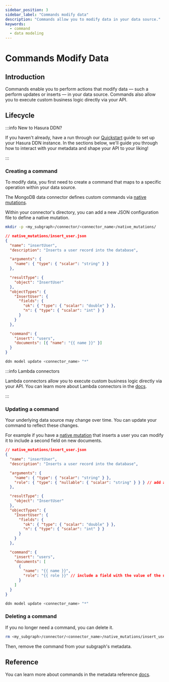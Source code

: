 ```yaml
---
sidebar_position: 3
sidebar_label: "Commands modify data"
description: "Commands allow you to modify data in your data source."
keywords:
  - command
  - data modeling
---
```



# Commands Modify Data

## Introduction

Commands enable you to perform actions that modify data — such a perform updates or inserts — in your data source.
Commands also allow you to execute custom business logic directly via your API.

## Lifecycle

:::info New to Hasura DDN?

If you haven't already, have a run through our [Quickstart](/getting-started/quickstart.mdx) guide to set up your Hasura
DDN instance. In the sections below, we'll guide you through how to interact with your metadata and shape your API to
your liking!

:::

### Creating a command

To modify data, you first need to create a command that maps to a specific operation within your data source.

<Tabs groupId="source-preference" className="api-tabs">
  <TabItem value="PostgreSQL" label="PostgreSQL"></TabItem>
  <TabItem value="MongoDB" label="MongoDB">

The MongoDB data connector defines custom commands via
[native mutations](/connectors/mongodb/native-operations/native-mutations.mdx).

Within your connector's directory, you can add a new JSON configuration file to define a native mutation.

```sh title="Create a new directory to store your native mutations:"
mkdir -p <my_subgraph>/connector/<connector_name>/native_mutations/
```

```json title="Create a new file in your connector's directory:"
// native_mutations/insert_user.json
{
  "name": "insertUser",
  "description": "Inserts a user record into the database",

  "arguments": {
    "name": { "type": { "scalar": "string" } }
  },

  "resultType": {
    "object": "InsertUser"
  },
  "objectTypes": {
    "InsertUser": {
      "fields": {
        "ok": { "type": { "scalar": "double" } },
        "n": { "type": { "scalar": "int" } }
      }
    }
  },

  "command": {
    "insert": "users",
    "documents": [{ "name": "{{ name }}" }]
  }
}
```

```sh title="Then, update your models:"
ddn model update <connector_name> "*"
```

  </TabItem>
  <TabItem value="ClickHouse" label="ClickHouse"></TabItem>
</Tabs>

:::info Lambda connectors

Lambda connectors allow you to execute custom business logic directly via your API. You can learn more about Lambda
connectors in the [docs](/business-logic/overview.mdx).

:::

### Updating a command

Your underlying data source may change over time. You can update your command to reflect these changes.

<Tabs groupId="source-preference" className="api-tabs">
  <TabItem value="PostgreSQL" label="PostgreSQL"></TabItem>
  <TabItem value="MongoDB" label="MongoDB">

For example if you have a [native mutation](/connectors/mongodb/native-operations/native-mutations.mdx) that inserts a
user you can modify it to include a second field on new documents.

```json title="Edit the existing native mutation in your connector's directory:"
// native_mutations/insert_user.json
{
  "name": "insertUser",
  "description": "Inserts a user record into the database",

  "arguments": {
    "name": { "type": { "scalar": "string" } },
    "role": { "type": { "nullable": { "scalar": "string" } } } // add an argument
  },

  "resultType": {
    "object": "InsertUser"
  },
  "objectTypes": {
    "InsertUser": {
      "fields": {
        "ok": { "type": { "scalar": "double" } },
        "n": { "type": { "scalar": "int" } }
      }
    }
  },

  "command": {
    "insert": "users",
    "documents": [
      {
        "name": "{{ name }}",
        "role": "{{ role }}" // include a field with the value of the new argument
      }
    ]
  }
}
```

```sh title="Then, update your models:"
ddn model update <connector_name> "*"
```

  </TabItem>
  <TabItem value="ClickHouse" label="ClickHouse"></TabItem>
</Tabs>

### Deleting a command

If you no longer need a command, you can delete it.

<Tabs groupId="source-preference" className="api-tabs">
  <TabItem value="PostgreSQL" label="PostgreSQL"></TabItem>
  <TabItem value="MongoDB" label="MongoDB">

```sh title="Delete the native mutation from your connector configuration:"
rm <my_subgraph>/connector/<connector_name>/native_mutations/insert_user.json
```

Then, remove the command from your subgraph's metadata.

  </TabItem>
  <TabItem value="ClickHouse" label="ClickHouse"></TabItem>
</Tabs>

## Reference

You can learn more about commands in the metadata reference [docs](/supergraph-modeling/commands.mdx).
